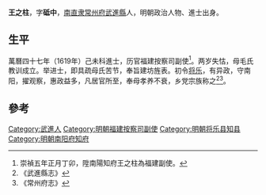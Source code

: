'''王之柱'''，字'''砥中'''，[[南直隶|南直隶]][[常州府|常州府]][[武進縣|武進縣]]人，明朝政治人物、進士出身。

== 生平 ==
萬曆四十七年（1619年）己未科進士，历官福建按察司副使<ref>崇禎五年正月丁卯，陞南陽知府王之柱為福建副使。</ref>。两岁失怙，母毛氏教训成立。举进士，即具疏母氏苦节，奉旨建坊旌表。初令[[将乐|将乐]]，有异政，守南阳，擢观察，惠政益多，凡居官所至，奉母孝养不衰，乡党宗族称之<ref>《武進縣志》</ref><ref>《常州府志》</ref>。

==參考==
{{reflist}}

{{start box}}
{{s-off}}
{{s-before|[[文立緒|文立緒]]}}
{{s-title|明朝將樂縣知縣|天啟年間}}
{{s-after|[[王尚賢|王尚賢]]}}
{{end box}}

{{萬曆四十七年己未科殿試金榜}}

{{Authority control}}

{{DEFAULTSORT:Wang王}}
[[Category:武進人|Category:武進人]]
[[Category:明朝福建按察司副使|Category:明朝福建按察司副使]]
[[Category:明朝将乐县知县|Category:明朝将乐县知县]]
[[Category:明朝南阳府知府|Category:明朝南阳府知府]]


{{明朝人物小作品}}